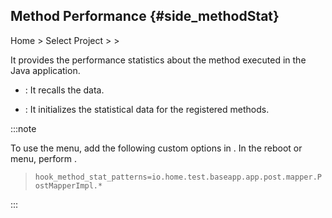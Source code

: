 ## Method Performance {#side_methodStat}

Home > Select Project > <Cmdname sid="side_agentsConfiguration" className="uitext" /> > <Cmdname sid="side_methodStat" className="uitext" />

It provides the performance statistics about the method executed in the Java application. 

- <Cmdname sid="refresh" className="uitext" />: It recalls the data.

- <Cmdname sid="reset" className="uitext" />: It initializes the statistical data for the registered methods.

:::note 

To use the <Cmdname sid="side_methodStat" className="uitext" /> menu, add the following custom options in <Cmdname sid="agent_configuration" className="uitext" />. In the reboot or <Cmdname sid="side_loadedClasses" className="uitext" /> menu, perform <Cmdname sid="redefine" className="uitext" />.

> `hook_method_stat_patterns=io.home.test.baseapp.app.post.mapper.PostMapperImpl.*`

:::
